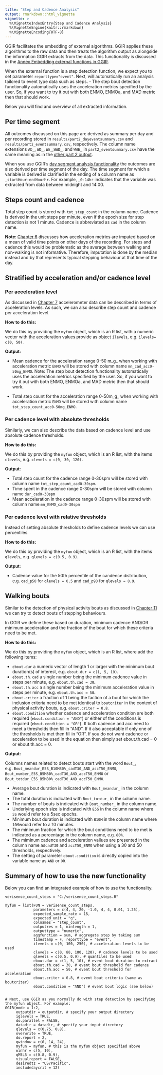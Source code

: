 ```yaml
---
title: "Step and Cadence Analysis"
output: rmarkdown::html_vignette
vignette: >
  %\VignetteIndexEntry{Step and Cadence Analysis}
  %\VignetteEngine{knitr::rmarkdown}
  %\VignetteEncoding{UTF-8}
---
```


GGIR facilitates the embedding of external algorithms. GGIR applies these algorithms to the raw data and then treats the algorithm output as alongside the information GGIR extracts from the data. This functionality is discussed in the [Annex Embedding external functions in GGIR](https://wadpac.github.io/GGIR/articles/ExternalFunction.html).

When the external function is a step detection function, we expect you to set parameter `reporttype="event"`. Next, will automatically run an analysis tailored to event type data such as steps.
-	The step bout detection functionality automatically uses the acceleration metrics specified by the user. So, if you want to try it out with both ENMO, ENMOa, and MAD metric then that should work.

Below you will find and overview of all extracted information.

## Per time segment

All outcomes discussed on this page are derived as summary per day and per recording stored in `results/part2_dayeventsummary.csv` and `results/part2_eventsummary.csv`, respectively. The column name extensions `AD_`, `WD_`, `WE_`,`WWD_`, and `WWE_` in `part2_eventsummary.csv` have the same meaning as in the [other part 2 output](https://wadpac.github.io/GGIR/articles/chapter7_DescribingDataWithoutKnowingSleep.html?q=WWD#related-output).

When you use GGIR's [day segment analysis functionality](https://wadpac.github.io/GGIR/articles/TutorialDaySegmentAnalyses.html) the outcomes are also derived per time segment of the day. The time segment for which a variable is derived is clarified in the ending of a column name as `_startHour-endHourhr`. For example, `_0-14hr` indicates that the variable was extracted from data between midnight and 14:00.

## Steps count and cadence

Total step count is stored with `tot_step_count` in the column name. Cadence is derived in the unit steps per minute, even if the epoch size for step detection is not 1 minute. Cadence is abbreviated as `cad` in the column name.

**Note: ** [Chapter 6](https://wadpac.github.io/GGIR/articles/chapter6_DataImputation.html) discusses how acceleration metrics are imputed based on a mean of valid time points on other days of the recording. For steps and cadence this would be problematic as the average between walking and non-walking is not informative. Therefore, imputation is done by the median instead and by that represents typical stepping behaviour at that time of the day.

## Stratified by acceleration and/or cadence level

### Per acceleration level

As discussed in [Chapter 7](https://wadpac.github.io/GGIR/articles/chapter7_DescribingDataWithoutKnowingSleep.html) accelerometer data can be described in terms of acceleration levels. As such, we can also describe step count and cadence per acceleration level.

**How to do this:**

We do this by providing the `myfun` object, which is an R list, with a numeric vector with the acceleration values provide as object `ilevels`, e.g. `ilevels= c(0, 50)`.

**Output:**

- Mean cadence for the acceleration range 0-50 m_g_ when working with acceleration metric `ENMO` will be stored with column name `mn_cad_acc0-50mg_ENMO`. Note: The step bout detection functionality automatically uses the acceleration metrics specified by the user. So, if you want to try it out with both ENMO, ENMOa, and MAD metric then that should work.

- Total step count for the acceleration range 0-50m_g_ when working with acceleration metric `ENMO` will be stored with column name `tot_step_count_acc0-50mg_ENMO`.  


### Per cadence level with absolute thresholds

Similarly, we can also describe the data based on cadence level and use absolute cadence thresholds. 

**How to do this:**

We do this by providing the `myfun` object, which is an R list, with the items `clevels`, e.g. `clevels = c(0, 30, 120)`.

**Output:**

- Total step count for the cadence range 0-30spm will be stored with column name `tot_step_count_cad0-30spm`.
- Time spent in the cadence range 0-30spm will be stored with column name `dur_cad0-30spm`
- Mean acceleration in the cadence range 0-30spm will be stored with column name `mn_ENMO_cad0-30spm`

### Per cadence level with relative thresholds

Instead of setting absolute thresholds to define cadence levels we can use percentiles.

**How to do this:**

We do this by providing the `myfun` object, which is an R list, with the items `qlevels`, e.g. `qlevels = c(0.5, 0.9)`.

**Output:**

- Cadence value for the 50th percentile of the candence distribution, e.g. `cad_p50` for `qlevels = 0.5` and `cad_p90` for `qlevels = 0.9`.

## Walking bouts

Similar to the detection of physical activity bouts as discussed in [Chapter 11](https://wadpac.github.io/GGIR/articles/chapter11_DescribingDataCutPoints.html) we can try to detect bouts of stepping behaviours.

In GGIR we define these based on duration, minimum cadence AND/OR minimum acceleration and the fraction of the bout for which these criteria need to be met.

**How to do this:**

We do this by providing the `myfun` object, which is an R list, where add the following items:

- `ebout.dur` a numeric vector of length 1 or larger with the minimum bout duration(s) of interest, e.g. `ebout.dur = c(1, 5, 10)`.
- `ebout.th.cad` a single number being the minimum cadence value in steps per minute, e.g. `ebout.th.cad = 30`.
- `ebout.th.acc` a single number being the minimum acceleration value in steps per minute, e.g. `ebout.th.acc = 50`.
- `ebout.criter` a fraction of 1 being the faction of a bout for which the inclusion criteria need to be met identical to `boutcriter` in the context of physical activity bouts, e.g. `ebout.criter = 0.8`.
- `ebout.condition` whether cadence and acceleration condition are both required (`ebout.condition = "AND"`) or either of the conditions is required (`ebout.condition = "OR"`). If both cadence and acc need to meet a thresholds then fill in “AND”. If it also acceptable if only one of the thresholds is met then fill in “OR”. If you do not want cadence or acceleration to be used in the equation then simply set ebout.th.cad = 0 or ebout.th.acc = 0.

**Output:**

Columns names related to detect bouts start with the word `Bout_`, e.g.  `Bout_meandur_E5S_B10M80%_cadT30_AND_accT50_ENMO`, `Bout_number_E5S_B5M80%_cadT30_AND_accT50_ENMO` or `Bout_totdur_E5S_B5M80%_cadT30_AND_accT50_ENMO`.

- Average bout duration is indicated with `Bout_meandur_` in the column name.
- The total duration is indicated with `Bout_totdur_` in the column name.
- The number of bouts is indicated with `Bout_number_` in the column name.
- Underlying epoch size is indicated with `E5S` in the column name where `5S` would refer to a 5sec epochs.
- Minimum bout duration is indicated with `B10M` in the column name where `10M`would refer to a 10 minutes.
- The minimum fraction for which the bout conditions need to be met is indicated as a percentage  in the column name, e.g. `80%`.
- The miminum cadence and acceleration vallues are presented in the column name as`cadT30` and `accT50_ENMO` when using a 30 and 50 thresholds, respectively. 
- The setting of parameter `ebout.condition` is directly copied into the variable name as `AND` or `OR`.


## Summary of how to use the new functionality

Below you can find an integrated example of how to use the functionality.

```
verisense_count_steps = "C:/verisense_count_steps.R"

myfun = list(FUN = verisense_count_steps,
             parameters = c(4, 4, 20, -1.0, 4, 4, 0.01, 1.25),
             expected_sample_rate = 15,
             expected_unit = "g",
             colnames = "step_count",
             outputres = 1, minlength = 1,
             outputtype = "numeric",
             aggfunction = sum, # aggregate step by taking sum
             timestamp = F, reporttype = "event",
             ilevels = c(0, 100, 250), # acceleration levels to be used
             clevels = c(0, 80, 100, 120), # cadence levels to be used
             qlevels = c(0.5, 0.9), # quantiles to be used
             ebout.dur = c(1, 5, 10), # event bout duration to extract
             ebout.th.cad = 30, # event bout threshold for cadence
             ebout.th.acc = 50, # event bout threshold for acceleration
             ebout.criter = 0.8, # event bout criteria (same as boutcriter)
             ebout.condition = "AND") # event bout logic (see below)


# Next, use GGIR as you normally do with step detection by specifying the myfun object. For example:
GGIR(mode = 1:2,
     outputdir = outputdir, # specify your output directory
     iglevels = TRUE,
     do.parallel = FALSE,
     datadir = datadir, # specify your input directory
     qlevels = c(0.75, 0.8), 
     overwrite = TRUE,
     do.report = 2,
     qwindow = c(0, 14, 24),
     myfun = myfun, # this is the myfun object specified above
     winhr = c(5, 10), 
     qM5L5 = c(0.8, 0.9),
     visualreport = FALSE,
     desiredtz = "US/Pacific",
     includedaycrit = 12) 
```